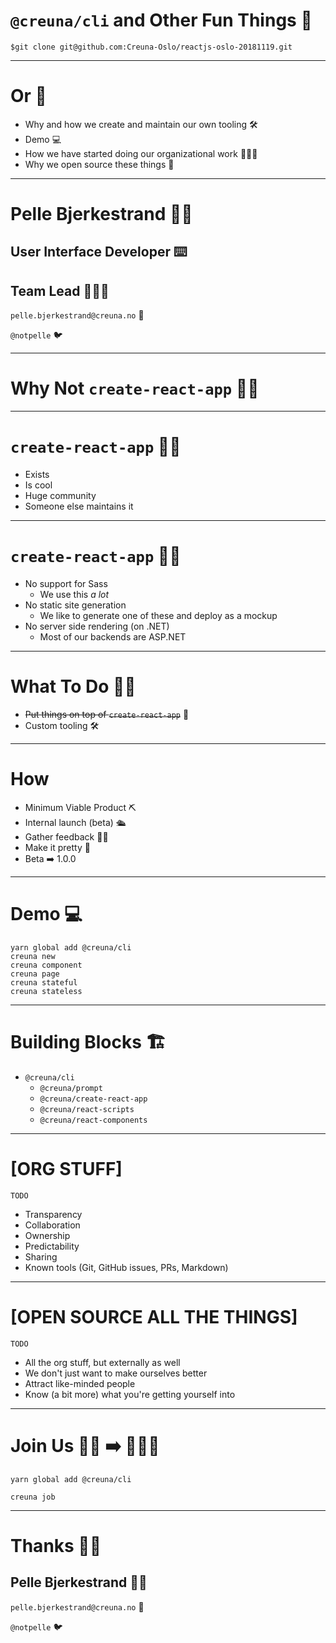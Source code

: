 
# `@creuna/cli` and Other Fun Things 🌈

`$git clone git@github.com:Creuna-Oslo/reactjs-oslo-20181119.git`

---

# Or 🔀

- Why and how we create and maintain our own tooling 🛠
- Demo 💻
- How we have started doing our organizational work 👩‍👧‍👦
- Why we open source these things 📖

---

# Pelle Bjerkestrand 👨‍💻
## User Interface Developer ⌨️
## Team Lead 👨‍👧‍👦

`pelle.bjerkestrand@creuna.no` 💌

`@notpelle` 🐦

---

# Why Not `create-react-app` 🤷‍♀️

---

# `create-react-app` 👍🏻

- Exists
- Is cool
- Huge community
- Someone else maintains it

---

# `create-react-app` 👎🏻

- No support for Sass
    - We use this _a lot_
- No static site generation
    - We like to generate one of these and deploy as a mockup
- No server side rendering (on .NET)
    - Most of our backends are ASP.NET

---

# What To Do 🤷‍♀️

- ~~Put things on top of `create-react-app`~~ 💩
- Custom tooling 🛠

---

# How

- Minimum Viable Product ⛏ 
- Internal launch (beta) 🛳
- Gather feedback 🙋‍♀️
- Make it pretty 💅
- Beta ➡️ 1.0.0

---

# Demo 💻

```notes
yarn global add @creuna/cli
creuna new
creuna component
creuna page
creuna stateful
creuna stateless
```

---

# Building Blocks 🏗

- `@creuna/cli`
    - `@creuna/prompt`
    - `@creuna/create-react-app`
    - `@creuna/react-scripts`
    - `@creuna/react-components`

---

# [ORG STUFF]

`TODO`

- Transparency
- Collaboration
- Ownership
- Predictability
- Sharing
- Known tools (Git, GitHub issues, PRs, Markdown)

---

# [OPEN SOURCE ALL THE THINGS]

`TODO`

- All the org stuff, but externally as well
- We don't just want to make ourselves better
- Attract like-minded people
- Know (a bit more) what you're getting yourself into

---

# Join Us 👩‍💻 ➡️ 👨‍👧‍👦

`yarn global add @creuna/cli`

`creuna job`

---

# Thanks 👏🏻
## Pelle Bjerkestrand 👨‍💻
`pelle.bjerkestrand@creuna.no` 💌

`@notpelle` 🐦
